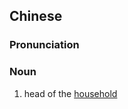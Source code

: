 {{also|户主}}
==Chinese==
{{zh-forms|s=户主}}

===Pronunciation===
{{zh-pron
|m=hùzhǔ
|c=wu6 zyu2
|cat=n
}}

===Noun===
{{zh-noun}}

# head of the [[household]]